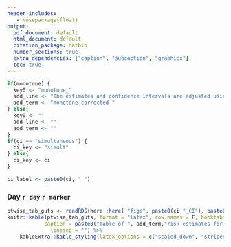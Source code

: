 ```yaml
---
header-includes:
   - \usepackage{float}
output:
  pdf_document: default
  html_document: default
  citation_package: natbib
  number_sections: true
  extra_dependencies: ["caption", "subcaption", "graphicx"]
  toc: true
---
```


```r
if(monotone) {
  key0 <- "monotone_"
  add_line <- "The estimates and confidence intervals are adjusted using the assumption that the true threshold-response is nonincreasing."
  add_term <- "monotone-corrected "
} else{
  key0 <- ""
  add_line <- ""
  add_term <- ""
}
if(ci == "simultaneous") {
  ci_key <- "simult"
} else{
  ci_key <- ci
}

ci_label <- paste0(ci, " ")

```

### Day `r day` `r marker`


\begin{figure}[H]
\centering
\includegraphics[width=0.9\textwidth]{`r here::here( "figs", paste0(ci,"_CI"), paste0("PLOT_",key0, "Day", day, key, "_", ci_key, "CI.pdf"))`}
\caption{Adjusted threshold-response function for a range of thresholds of the
  Day `r day` `r marker` levels with `r ci` 95\% confidence intervals. The dashed red line marks the threshold after which no more COVID events are observed. `r add_line`}
\end{figure}

```r
ptwise_tab_guts <- readRDS(here::here( "figs", paste0(ci,"_CI"), paste0("TABLE_", key0, "Day", day, key, "_", ci_key, "CI.rds")))
knitr::kable(ptwise_tab_guts, format = "latex", row.names = F, booktabs = TRUE, escape = FALSE,
            caption = paste0("Table of ", add_term,"risk estimates for a range of thresholds of Day ", day, " ", marker, " levels with ", ci_label,"95\\% confidence intervals."),
              linesep = "") %>%
    kableExtra::kable_styling(latex_options = c("scaled_down", "striped","hold_position") )
```

<!-- \newpage -->

<!-- \begin{figure}[H] -->

<!-- \centering -->
<!-- \includegraphics[width=0.9\textwidth]{`r here::here( "figs", "simultaneous_CI", paste0("PLOT_Day", day, key, "_simultCI.pdf"))`} -->
<!--   \caption{Adjusted threshold-response function for a range of thresholds of the Day `r day` `r marker` activity levels with simultaneous 95\% confidence bands. The dashed red line marks the threshold after which no more COVID events are observed. } -->
<!-- \end{figure} -->

<!-- ```{r, output = "asis", echo = FALSE} -->
<!-- simul_tab_guts <- readRDS(here::here( "figs", "pointwise_CI", paste0("TABLE_Day", day, key, "_pointwiseCI.rds"))) -->
<!-- knitr::kable(simul_tab_guts, format = "latex", row.names = F, booktabs = TRUE, escape = FALSE, -->
<!--              caption = paste0("Table of risk estimates for a range of thresholds of Day ", day, " ", marker, " levels with simultaneous 95\\% confidence intervals."), -->
<!--                linesep = "") %>% -->
<!--     kableExtra::kable_styling(latex_options = c("scaled_down", "striped","hold_position"), ) -->
<!-- ``` -->

<!-- \newpage -->


<!-- \begin{figure}[H] -->

<!-- \centering -->
<!-- \includegraphics[width=0.7\textwidth]{`r here::here( "figs", "pointwise_CI", paste0("PLOT_monotone_Day", day, key, "_pointwiseCI.pdf"))`} -->
<!--   \caption{Assuming nonincreasing monotonicity of the true function, the plot shows the estimated (monotone) adjusted threshold-response function for a range of thresholds of the Day `r day` `r marker` activity levels with point-wise 95\% confidence intervals. The dashed red line marks the threshold after which no more COVID events are observed. } -->
<!-- \end{figure} -->

<!-- \begin{figure}[H] -->

<!-- \centering -->
<!-- \includegraphics[width=0.7\textwidth]{`r here::here( "figs", "simultaneous_CI", paste0("PLOT_monotone_Day", day, key, "_simultCI.pdf"))`} -->
<!--   \caption{Assuming nonincreasing monotonicity of the true function, the plot shows the estimated (monotone) adjusted threshold-response function for a range of thresholds of the Day `r day` `r marker` activity levels with simultaneous 95\% confidence intervals. The dashed red line marks the threshold after which no more COVID events are observed.} -->
<!-- \end{figure} -->

<!-- \begin{figure}[H] -->

<!-- \centering -->

<!-- \includegraphics[width=0.8\textwidth]{figs/pointwise_CI/PLOT_INVERSE_Day`r day``r key`_pointwiseCI.pdf} -->

<!--   \caption{The inverse adjusted threshold-response function for thresholds of Day `r day` `r marker` activity levels with pointwise 95\% confidence intervals.} -->
<!-- \end{figure} -->

<!-- \begin{figure}[H] -->
<!-- \centering -->
<!-- \includegraphics[width=0.8\textwidth]{figs/pointwise_CI/TABLE_INVERSE_Day`r day``r key`_pointwiseCI.pdf} -->
<!--   \caption{ This analysis assumes monotonicity of the true function. The table displays the estimated threshold of protection of Day `r day` `r marker` activity level at a range of risk levels with pointwise 95\% confidence intervals. } -->

<!-- \end{figure} -->


<!-- \newpage  -->


<!-- \begin{figure}[H] -->

<!-- \centering -->

<!-- \includegraphics[width=0.8\textwidth]{figs/simultaneous_CI/PLOT_INVERSE_Day`r day``r key`_simultCI.pdf} -->

<!--   \caption{This analysis assumes monotonicity of the true function. The plot shows the inverse adjusted threshold-response function for thresholds of Day `r day` `r marker` activity levels with simultaneous 95\% confidence intervals.} -->
<!-- \end{figure} -->

<!-- \begin{figure}[H] -->
<!-- \centering -->
<!-- \includegraphics[width=0.8\textwidth]{figs/simultaneous_CI/TABLE_INVERSE_Day`r day``r key`_simultCI.pdf} -->
<!--   \caption{ This analysis assumes monotonicity of the true function. The table displays the estimated threshold of protection of Day `r day` `r marker` activity level at a range of risk levels with simultaneous 95\% confidence bands } -->

<!-- \end{figure} -->
